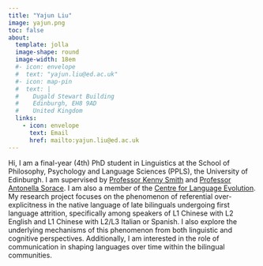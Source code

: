 ```yaml
---
title: "Yajun Liu"
image: yajun.png
toc: false
about: 
  template: jolla
  image-shape: round
  image-width: 18em
  #- icon: envelope
  #  text: "yajun.liu@ed.ac.uk"
  #- icon: map-pin
  #  text: |
  #    Dugald Stewart Building  
  #    Edinburgh, EH8 9AD  
  #    United Kingdom
  links:
    - icon: envelope
      text: Email
      href: mailto:yajun.liu@ed.ac.uk
---
```


Hi, I am a final-year (4th) PhD student in Linguistics at the School of Philosophy, Psychology and Language Sciences (PPLS), the University of Edinburgh. I am supervised by <a href="https://www.ed.ac.uk/profile/kenny-smith" target="_blank">Professor Kenny Smith</a> and <a href="https://www.ed.ac.uk/profile/antonella-sorace" target="_blank">Professor Antonella Sorace</a>. I am also a member of the <a href="https://cle.ppls.ed.ac.uk/" target="_blank">Centre for Language Evolution</a>. My research project focuses on the phenomenon of referential over-explicitness in the native language of late bilinguals undergoing first language attrition, specifically among speakers of L1 Chinese with L2 English and L1 Chinese with L2/L3 Italian or Spanish. I also explore the underlying mechanisms of this phenomenon from both linguistic and cognitive perspectives. Additionally, I am interested in the role of communication in shaping languages over time within the bilingual communities.
